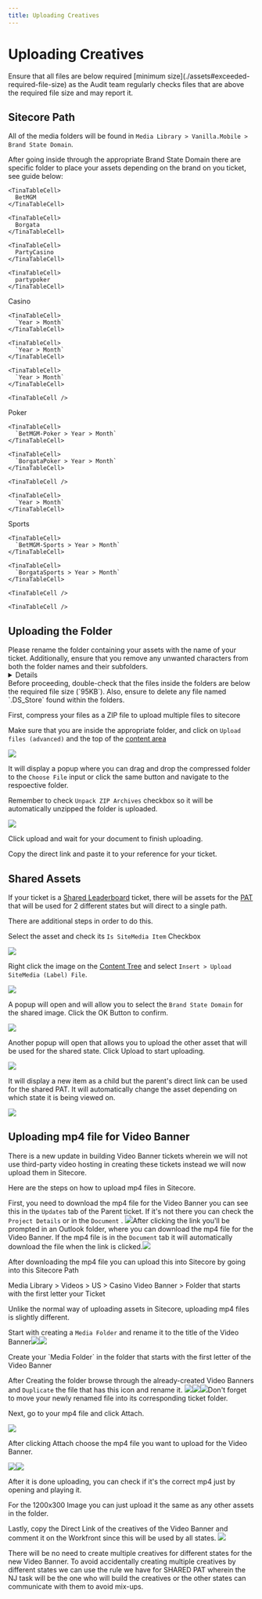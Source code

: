 ```yaml
---
title: Uploading Creatives
---
```


# Uploading Creatives

<Admonition type="tip" title="File Sizes">
  Ensure that all files are below required [minimum size](./assets#exceeded-required-file-size) as the Audit team regularly checks files that are above the required file size and may report it.
</Admonition>

## Sitecore Path

All of the media folders will be found in `Media Library > Vanilla.Mobile > Brand State Domain`.

After going inside through the appropriate Brand State Domain there are specific folder to place your assets depending on the brand on you ticket, see guide below:

<TinaTable topHeader={true} leftHeader={true}>
  <TinaTableRow>
    <TinaTableCell />

    <TinaTableCell>
      BetMGM
    </TinaTableCell>

    <TinaTableCell>
      Borgata
    </TinaTableCell>

    <TinaTableCell>
      PartyCasino
    </TinaTableCell>

    <TinaTableCell>
      partypoker
    </TinaTableCell>
  </TinaTableRow>

  <TinaTableRow>
    <TinaTableCell>
      Casino
    </TinaTableCell>

    <TinaTableCell>
      `Year > Month`
    </TinaTableCell>

    <TinaTableCell>
      `Year > Month`
    </TinaTableCell>

    <TinaTableCell>
      `Year > Month`
    </TinaTableCell>

    <TinaTableCell />
  </TinaTableRow>

  <TinaTableRow>
    <TinaTableCell>
      Poker
    </TinaTableCell>

    <TinaTableCell>
      `BetMGM-Poker > Year > Month`
    </TinaTableCell>

    <TinaTableCell>
      `BorgataPoker > Year > Month`
    </TinaTableCell>

    <TinaTableCell />

    <TinaTableCell>
      `Year > Month`
    </TinaTableCell>
  </TinaTableRow>

  <TinaTableRow>
    <TinaTableCell>
      Sports
    </TinaTableCell>

    <TinaTableCell>
      `BetMGM-Sports > Year > Month`
    </TinaTableCell>

    <TinaTableCell>
      `BorgataSports > Year > Month`
    </TinaTableCell>

    <TinaTableCell />

    <TinaTableCell />
  </TinaTableRow>
</TinaTable>

## Uploading the Folder

<Admonition type="note" title="Renaming your folder">
  Please rename the folder containing your assets with the name of your ticket. Additionally, ensure that you remove any unwanted characters from both the folder names and their subfolders.

  <Details summary="List of Unwanted Characters">
    ```
    / (Forward slash)
    \ (Backward slash)
    : (Colon)
    (Asterisk)
    ? (Question mark)
    " (Double quote)
    < (Less than)
    > (Greater than)
    | (Pipe)
    % (Percent)
    & (Ampersand)
    { (Left curly brace)
    } (Right curly brace)
    \ (Backslash)
    @ (At symbol)
    $ (Dollar sign)
    ! (Exclamation mark)
    ' (Single quote)
    ` (Backtick)
    = (Equal sign)
    (Plus sign)
    [ (Left square bracket)
    ] (Right square bracket)
    ```
  </Details>
</Admonition>

<Admonition type="warning" title="Note">
  Before proceeding, double-check that the files inside the folders are below the required file size (`95KB`). Also, ensure to delete any file named `.DS_Store` found within the folders.
</Admonition>

First, compress your files as a ZIP file to upload multiple files to sitecore

Make sure that you are inside the appropriate folder, and click on `Upload files (advanced)` and the top of the [content area](https://doc.sitecore.com/xp/en/users/100/sitecore-experience-platform/the-content-editor.html#:~\:text=contains%20no%20subitems.-,The%20content%20area,-The%20content%20area)

![](https://res.cloudinary.com/dlfu36fiw/image/upload/v1709887527/builds/assets/fzj6fjqqdcsjf7ps3fyf.png)

It will display a popup where you can drag and drop the compressed folder to the `Choose File` input or click the same button and navigate to the respoective folder.

Remember to check `Unpack ZIP Archives` checkbox so it will be automatically unzipped the folder is uploaded.

![](https://res.cloudinary.com/dlfu36fiw/image/upload/v1709887527/builds/assets/j118nghfyuluve3pdbrv.png)

Click upload and wait for your document to finish uploading.

Copy the direct link and paste it to your reference for your ticket.

## Shared Assets

If your ticket is a [Shared Leaderboard](#) ticket, there will be assets for the [PAT](#) that will be used for 2 different states but will direct to a single path.

There are additional steps in order to do this.

Select the asset and check its `Is SiteMedia Item` Checkbox

![](https://res.cloudinary.com/dlfu36fiw/image/upload/v1709887456/builds/assets/b7oc26dv17nmnp95cwdf.png)

Right click the image on the [Content Tree](https://doc.sitecore.com/xp/en/users/100/sitecore-experience-platform/the-content-editor.html#:~\:text=something%20like%20this%3A-,The%20content%20tree,-One%20of%20the) and select `Insert > Upload SiteMedia (Label) File`.

![](https://res.cloudinary.com/dlfu36fiw/image/upload/v1709887456/builds/assets/pfqq2r19pddck6xnztlt.png)

A popup will open and will allow you to select the `Brand State Domain` for the shared image. Click the OK Button to confirm.

![](https://res.cloudinary.com/dlfu36fiw/image/upload/v1709887460/builds/assets/qp50kpqop9obgj3rjhqk.png)

Another popup will open that allows you to upload the other asset that will be used for the shared state. Click Upload to start uploading.

![](https://res.cloudinary.com/dlfu36fiw/image/upload/v1709887526/builds/assets/mcwovwlc8jyi1tnwqiwi.png)

It will display a new item as a child but the parent's direct link can be used for the shared PAT. It will automatically change the asset depending on which state it is being viewed on.

![](https://res.cloudinary.com/dlfu36fiw/image/upload/v1709887526/builds/assets/mofz8289rzl8r0imjhhq.png)

## Uploading mp4 file for Video Banner

There is a new update in building Video Banner tickets wherein we will not use third-party video hosting in creating these tickets instead we will now upload them in Sitecore.

Here are the steps on how to upload mp4 files in Sitecore.

First, you need to download the mp4 file for the Video Banner you can see this in the `Updates` tab of the Parent ticket. If it's not there you can check the `Project Details` or in the `Document` . ![](https://res.cloudinary.com/dlfu36fiw/image/upload/v1723184827/updates/video-banner-mp4-upload/linkimg_tcpv3v.jpg)After clicking the link you'll be prompted in an Outlook folder, where you can download the mp4 file for the Video Banner. If the mp4 file is in the `Document` tab it will automatically download the file when the link is clicked.![](https://res.cloudinary.com/dlfu36fiw/image/upload/v1723185095/updates/video-banner-mp4-upload/mp4download_acqj5x.jpg)

After downloading the mp4 file you can upload this into Sitecore by going into this Sitecore Path

<Admonition type="note" title="Sitecore Path">
  Media Library > Videos > US > Casino Video Banner > Folder that starts with the first letter your Ticket
</Admonition>

Unlike the normal way of uploading assets in Sitecore, uploading mp4 files is slightly different.

Start with creating a `Media Folder` and rename it to the title of the Video Banner![](https://res.cloudinary.com/dlfu36fiw/image/upload/v1723186099/updates/video-banner-mp4-upload/step1_n87qhz.jpg)![](https://res.cloudinary.com/dlfu36fiw/image/upload/v1723186310/updates/video-banner-mp4-upload/step1.1_ykb5kl.jpg)

<Admonition type="note" title="Note">
  Create your `Media Folder` in the folder that starts with the first letter of the Video Banner
</Admonition>

After Creating the folder browse through the already-created Video Banners and `Duplicate` the file that has this icon and rename it. ![](https://res.cloudinary.com/dlfu36fiw/image/upload/v1723186755/updates/video-banner-mp4-upload/musicnoteicon_d0nwgc.jpg)![](https://res.cloudinary.com/dlfu36fiw/image/upload/v1723186573/updates/video-banner-mp4-upload/step2_ok0nmg.jpg)![](https://res.cloudinary.com/dlfu36fiw/image/upload/v1723186575/updates/video-banner-mp4-upload/step2.1_hbworf.jpg)Don't forget to move your newly renamed file into its corresponding ticket folder.

Next, go to your mp4 file and click Attach.

![](https://res.cloudinary.com/dlfu36fiw/image/upload/v1723187236/updates/video-banner-mp4-upload/step3_qvypbn.jpg)

After clicking Attach choose the mp4 file you want to upload for the Video Banner.

![](https://res.cloudinary.com/dlfu36fiw/image/upload/v1723187229/updates/video-banner-mp4-upload/step3.1_nileni.jpg)![](https://res.cloudinary.com/dlfu36fiw/image/upload/v1723187232/updates/video-banner-mp4-upload/step3.2_sh7ax8.jpg)

After it is done uploading, you can check if it's the correct mp4 just by opening and playing it.

For the 1200x300 Image you can just upload it the same as any other assets in the folder.

Lastly, copy the Direct Link of the creatives of the Video Banner and comment it on the Workfront since this will be used by all states. ![](https://res.cloudinary.com/dlfu36fiw/image/upload/v1723187819/updates/video-banner-mp4-upload/comment_wcsl3x.jpg)

<Admonition type="note" title="Note">
  There will be no need to create multiple creatives for different states for the new Video Banner. To avoid accidentally creating multiple creatives by different states we can use the rule we have for SHARED PAT wherein the NJ task will be the one who will build the creatives or the other states can communicate with them to avoid mix-ups.
</Admonition>
